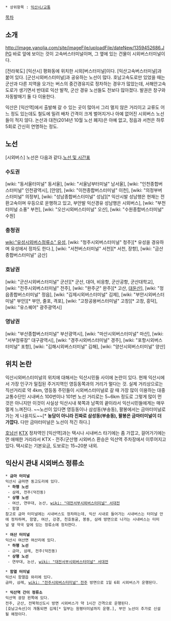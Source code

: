  * 상위항목 : [[익산시/교통]]

[[목차]]
== 소개 ==
http://image.yanolja.com/site/imageFile/uploadFile/dateNew/1359452686.JPG
바로 앞에 보이는 것이 고속버스터미널이며, 그 옆에 있는 건물이 시외버스터미널이다.

[전라북도] [익산시] 평화동에 위치한 시외[버스터미널]이다. [익산고속버스터미널]과 붙어 있다. [군산시외버스터미널]과 공유하는 노선이 많다. 호남고속도로만 있었을 때는 군산과 다른 지역을 오가는 버스의 중간경유지로 정차하는 경우가 많았는데, 서해안고속도로가 생기면서 반대로 익산 발착, 군산 경유 노선들도 전보다 많아졌다. 발권은 창구와 자동발매기 둘 다 이용한다.

익산은 [익산역]에서 출발해 갈 수 있는 곳이 많아서 그리 멀지 않은 거리이고 교류도 어느 정도 있는데도 철도에 밀려 배차 간격이 크게 벌어지거나 아예 없어진 시외버스 노선들이 적지 않다. 논산과 대전(2014년 10월 노선 폐지)은 아예 없고, 정읍과 서천은 하루 5회로 간신히 연명하는 정도.
 
== 노선 ==
[시외버스] 노선은 다음과 같다.[http://www.iksan.go.kr/01kr/iksan/traffic/02/index.jsp 노선 및 시간표]

=== 수도권 ===
[wiki: "동서울터미널" 동서울], [wiki: "서울남부터미널" 남서울], [wiki: "인천종합버스터미널" 인천광역시], [안양], [wiki: "이천종합버스터미널" 이천], [wiki: "의정부버스터미널" 의정부], [wiki: "성남종합버스터미널" 성남][* 익산시발 성남행은 현재는 전환고속이며 우등으로 운행하고 있고, 부안발 익산경유 성남행은 시외버스], [wiki: "부천터미널 소풍" 부천], [wiki: "오산시외버스터미널" 오산], [wiki: "수원종합버스터미널" 수원]

=== 충청권 ===
[[wiki:"유성시외버스정류소" 유성]], [wiki: "청주시외버스터미널" 청주][* 유성을 경유하며 유성에서 정차도 한다.], [wiki: "서천버스터미널" 서천][* 서천, 장항], [wiki: "금산종합버스터미널" 금산]

=== 호남권 ===
[wiki: "군산시외버스터미널" 군산][* 군산, 대야, 비응항, 군산공항, 군산대학교], [wiki: "전주시외버스터미널" 전주], [wiki: "완주군" 완주][* 고산, [[대둔산]]], [wiki: "정읍종합버스터미널" 정읍], [wiki: "김제시외버스터미널" 김제], [wiki: "부안시외버스터미널" 부안][* 부안, 줄포, 격포], [wiki: "고창공용버스터미널" 고창][* 고창, 흥덕], [wiki: "유스퀘어" 광주광역시]

=== 영남권 ===
[wiki: "부산종합버스터미널" 부산광역시], [wiki: "마산시외버스터미널" 마산], [wiki: "서부정류장" 대구광역시], [wiki: "경주시외버스터미널" 경주], [wiki: "포항시외버스터미널" 포항], [wiki: "김해시외버스터미널" 김해], [wiki: "양산시외버스터미널" 양산]

== 위치 논란 ==
익산시외버스터미널의 위치에 대해서는 익산시민들 사이에 논란이 있다. 현재 익산시에서 가장 인구가 밀집된 주거지역인 영등동쪽과의 거리가 멀다는 것. 실제 거리상으로는 직선거리로 약 4km, 영등동 주민들이 시외버스터미널로 갈 때 가장 많이 이용하는 대중교통수단인 시내버스 100번이나 101번 노선 거리로는 5~6km 정도로 그렇게 많이 먼 것은 아니지만 이것이 사실상 익산시내 북쪽과 남쪽의 끝이라서 익산시민들에게는 매우 멀게 느껴진다. ~~노선이 있다면 영등동이나 삼성동(부송동), 팔봉에서는 금마터미널로 가는 게 나을지도~~[* '''농담이 아니라 진짜로 삼성동(부송동), 팔봉은 금마터미널이 더 가깝다.''' 다만 금마터미널은 노선이 적긴 하다.]

[[호남선]] [[KTX]] 정차역인 [익산역]과는 택시나 시내버스 타기에는 좀 가깝고, 걸어가기에는 먼 애매한 거리라서 KTX - 전주/군산행 시외버스 환승은 익산역 주차장에서 이루어지고 있다. 택시로는 기본요금, 도보로는 15~20분 내외.

== 익산시 관내 시외버스 정류소 ==
 * '''금마 터미널'''
 익산시 금마면 동고도리에 있다.
  * '''하행 노선'''
  - 삼례, 전주(덕진동)
  * '''상행 노선'''
  - 여산, 연무대, 논산, [[wiki: "대전서부시외버스터미널" 서대전]]
  - 함열
 참고로 금마 터미널에는 시내버스도 정차하는데, 익산 시내로 들어가는 시내버스는 터미널 안에 정차하며, 함열, 여산, 강경, 천호동굴, 봉동, 삼례 방면으로 나가는 시내버스는 터미널 옆 약국 앞에 있는 정류소에 정차한다.

 * '''여산 터미널'''
 익산시 여산면 여산리에 있다.
  * '''하행 노선'''
  - 금마, 삼례, 전주(덕진동)
  * '''상행 노선'''
  - 연무대, 논산, [[wiki: "대전서부시외버스터미널" 서대전]]

 * '''함열 터미널'''
 익산시 함열읍 와리에 있다.
 금마, 삼례, [[wiki: "전주시외버스터미널" 전주]] 방면으로 1일 6회 시외버스가 운행된다.

 * '''익산역 간이 정류소'''
 익산역 광장 왼쪽에 있다.
 전주, 군산, 전북혁신도시 방면 시외버스가 약 1시간 간격으로 운행된다.
 [호남고속선]이 개통되면 김제[* 일부는 원평터미널까지 운행.], 부안 노선이 추가로 신설될 예정이다. 

